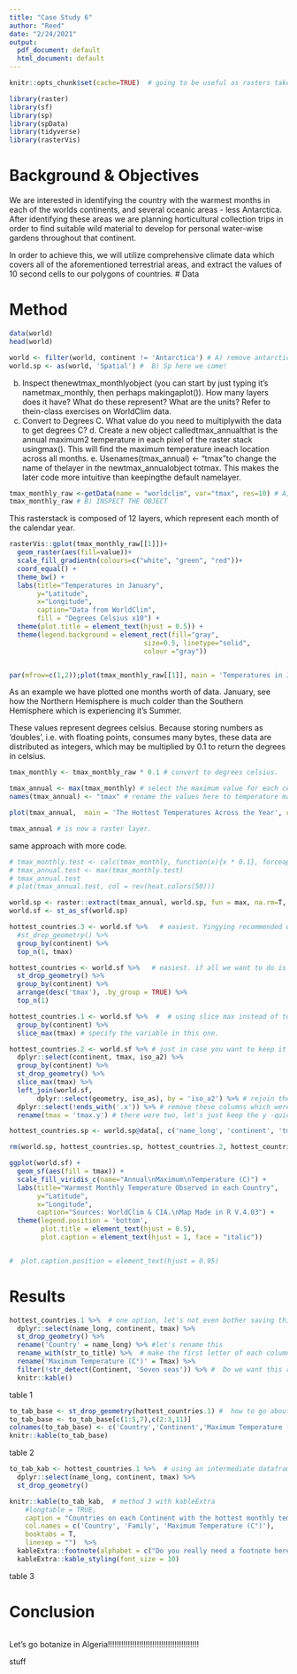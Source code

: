 ---
title: "Case Study 6"
author: "Reed"
date: "2/24/2021"
output:
  pdf_document: default
  html_document: default
---

```{r, Define Global Settings, echo = FALSE}
knitr::opts_chunk$set(cache=TRUE)  # going to be useful as rasters take some time to process. 
```

```{r loadlib, results = 'hide', message = F, warning = F}
library(raster)
library(sf)
library(sp)
library(spData)
library(tidyverse)
library(rasterVis)
```


# Background & Objectives

We are interested in identifying the country with the warmest months in each of the worlds continents, and several oceanic areas - less Antarctica. After identifying these areas we are planning horticultural collection trips in order to find suitable wild material to develop for personal water-wise gardens throughout that continent. 

In order to achieve this, we will utilize comprehensive climate data which covers all of the aforementioned terrestrial areas, and extract the values of 10 second cells to our polygons of countries.
# Data


# Method


```{r, Prepare World Data}
data(world)
head(world)

world <- filter(world, continent != 'Antarctica') # A) remove antarctica
world.sp <- as(world, 'Spatial') #  B) Sp here we come!
```


b. Inspect thenewtmax_monthlyobject (you can start by just typing it’s nametmax_monthly, then perhaps makingaplot()). How many layers does it have? What do these represent? What are the units? Refer to thein-class exercises on WorldClim data.
c. Convert to Degrees C. What value do you need to multiplywith the data to get degrees C? d. Create a new object calledtmax_annualthat is the annual maximum2
temperature in each pixel of the raster stack usingmax(). This will find the maximum temperature ineach location across all months. e. Usenames(tmax_annual) <- "tmax"to change the name of thelayer in the newtmax_annualobject totmax. This makes the later code more intuitive than keepingthe default namelayer.

```{r, Prepare Climate Data}
tmax_monthly_raw <-getData(name = "worldclim", var="tmax", res=10) # A) DOWNLOAD THE DATA AT 10 DEGREES
tmax_monthly_raw # B) INSPECT THE OBJECT
```
This rasterstack is composed of 12 layers, which represent each month of the calendar year.  

```{r, Visualize the Raster data}
rasterVis::gplot(tmax_monthly_raw[[1]])+
  geom_raster(aes(fill=value))+
  scale_fill_gradientn(colours=c("white", "green", "red"))+
  coord_equal() +
  theme_bw() +
  labs(title="Temperatures in January", 
       y="Latitude",
       x="Longitude",
       caption="Data from WorldClim",
       fill = "Degrees Celsius x10") +
  theme(plot.title = element_text(hjust = 0.5)) +
  theme(legend.background = element_rect(fill="gray",
                                  size=0.5, linetype="solid", 
                                  colour ="gray"))


par(mfrow=c(1,2));plot(tmax_monthly_raw[[1]], main = 'Temperatures in January', col = rev(heat.colors(500))); plot(tmax_monthly_raw[[7]], main = 'Temperatures in July', col = rev(heat.colors(500)))
```
As an example we have plotted one months worth of data. January, see how the Northern Hemisphere is much colder than the Southern Hemisphere which is experiencing it's Summer. 


These values represent degrees celsius. Because storing numbers as 'doubles', i.e. with floating points, consumes many bytes, these data are distributed as integers, which may be multiplied by 0.1 to return the degrees in celsius.

```{r, Recover degrees celcius}

tmax_monthly <- tmax_monthly_raw * 0.1 # convert to degrees celsius. 

tmax_annual <- max(tmax_monthly) # select the maximum value for each cell, across the 12 layers. 
names(tmax_annual) <- "tmax" # rename the values here to temperature max = tmax

plot(tmax_annual,  main = 'The Hottest Temperatures Across the Year', col = rev(heat.colors(50))) # this is what it looks like

tmax_annual # is now a raster layer. 
```


same approach with more code. 
```{r}
# tmax_monthly.test <- calc(tmax_monthly, function(x){x * 0.1}, forceapply=TRUE)
# tmax_annual.test <- max(tmax_monthly.test)
# tmax_annual.test
# plot(tmax_annual.test, col = rev(heat.colors(50)))
```


```{r, Extract Hottest Countries -  four different ways}

world.sp <- raster::extract(tmax_annual, world.sp, fun = max, na.rm=T, small=T, sp=T)
world.sf <- st_as_sf(world.sp) 

hottest_countries.3 <- world.sf %>%   # easiest. Yingying recommended way. 
  #st_drop_geometry() %>% 
  group_by(continent) %>% 
  top_n(1, tmax)

hottest_countries <- world.sf %>%   # easiest. if all we want to do is make a table
  st_drop_geometry() %>% 
  group_by(continent) %>% 
  arrange(desc('tmax'), .by_group = TRUE) %>% 
  top_n(1)

hottest_countries.1 <- world.sf %>%  #  # using slice max instead of top_n, will work. top_n is being deprecated and sf may have been updated to not accept it as an argument. 
  group_by(continent) %>% 
  slice_max(tmax) # specify the variable in this one. 

hottest_countries.2 <- world.sf %>% # just in case you want to keep it as an sf object.... but need to use a function that doesn't work with sf objects - e.g. something from data.table (just using tidyverse still for example)
  dplyr::select(continent, tmax, iso_a2) %>% 
  group_by(continent) %>% 
  st_drop_geometry() %>% 
  slice_max(tmax) %>% 
  left_join(world.sf, 
       dplyr::select(geometry, iso_as), by = 'iso_a2') %>% # rejoin the geometry from the OG sf object. 
  dplyr::select(!ends_with('.x')) %>% # remove these columns which were copied over from the 'X' object in the join
  rename(tmax = 'tmax.y') # there were two, let's just keep the y -quicker this way. 

hottest_countries.sp <- world.sp@data[, c('name_long', 'continent', 'tmax')]  # sp way via the slots, doing the optional step of pulling out the columns of interest - maybe you will need this one day! you now have a df and everything else works. 

rm(world.sp, hottest_countries.sp, hottest_countries.2, hottest_countries)
```

```{r}
ggplot(world.sf) +
  geom_sf(aes(fill = tmax)) +
  scale_fill_viridis_c(name="Annual\nMaximum\nTemperature (C)") +
  labs(title="Warmest Monthly Temperature Observed in each Country", 
       y="Latitude",
       x="Longitude",
       caption="Sources: WorldClim & CIA.\nMap Made in R V.4.03") +
  theme(legend.position = 'bottom',
        plot.title = element_text(hjust = 0.5), 
        plot.caption = element_text(hjust = 1, face = "italic"))


#  plot.caption.position = element_text(hjust = 0.95)
```

# Results

```{r, Tables - three different ways} 
hottest_countries.1 %>%  # one option, let's not even bother saving this to a new name. 
  dplyr::select(name_long, continent, tmax) %>% 
  st_drop_geometry() %>% 
  rename('Country' = name_long) %>% #let's rename this
  rename_with(str_to_title) %>%  # make the first letter of each column name uppercase
  rename('Maximum Temperature (C°)' = Tmax) %>% 
  filter(!str_detect(Continent, 'Seven seas')) %>% #  Do we want this record? 
  knitr::kable()
```
table 1



```{r}

to_tab_base <- st_drop_geometry(hottest_countries.1) #  how to go about this using base R, kinda similar to raster eh? 
to_tab_base <- to_tab_base[c(1:5,7),c(2:3,11)]
colnames(to_tab_base) <- c('Country','Continent','Maximum Temperature (C°)') 
knitr::kable(to_tab_base)
```



table 2
```{r}
to_tab_kab <- hottest_countries.1 %>%  # using an intermediate dataframe
  dplyr::select(name_long, continent, tmax) %>% 
  st_drop_geometry()

knitr::kable(to_tab_kab,  # method 3 with kableExtra
    #longtable = TRUE,
    caption = "Countries on each Continent with the hottest monthly temperature", # specify some items and tings. 
    col.names = c('Country', 'Family', 'Maximum Temperature (C°)'),
    booktabs = T,
    linesep = "")  %>% 
  kableExtra::footnote(alphabet = c("Do you really need a footnote here?")) %>% 
  kableExtra::kable_styling(font_size = 10)
```
table 3


# Conclusion
```{r}

```


Let's go botanize in Algeria!!!!!!!!!!!!!!!!!!!!!!!!!!!!!!!!!!!!!!!!!

stuff